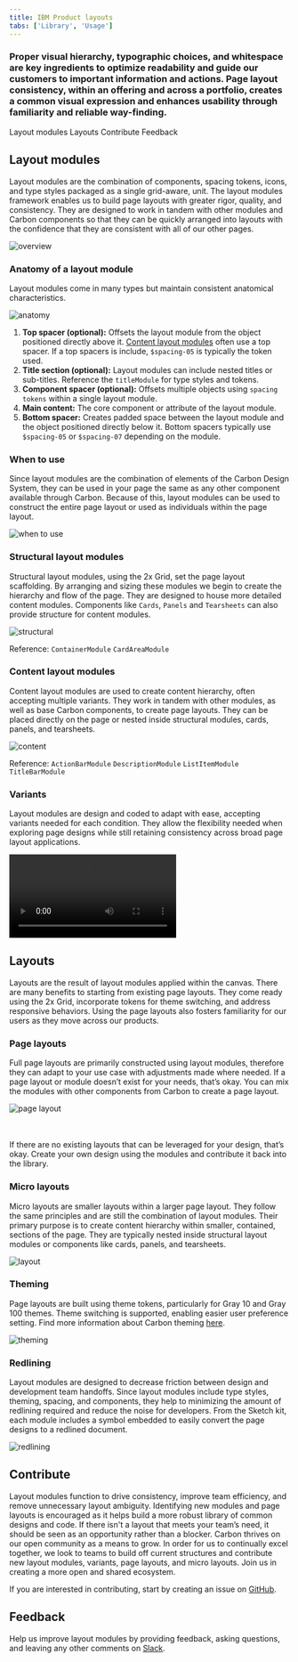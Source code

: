 ```yaml
---
title: IBM Product layouts
tabs: ['Library', 'Usage']
---
```


### Proper visual hierarchy, typographic choices, and whitespace are key ingredients to optimize readability and guide our customers to important information and actions. Page layout consistency, within an offering and across a portfolio, creates a common visual expression and enhances usability through familiarity and reliable way-finding.

<AnchorLinks>
  <AnchorLink>Layout modules</AnchorLink>
  <AnchorLink>Layouts</AnchorLink>
  <AnchorLink>Contribute</AnchorLink>
  <AnchorLink>Feedback</AnchorLink>
</AnchorLinks>

## Layout modules

Layout modules are the combination of components, spacing tokens, icons, and type styles packaged as a single grid-aware, unit. The layout modules framework enables us to build page layouts with greater rigor, quality, and consistency. They are designed to work in tandem with other modules and Carbon components so that they can be quickly arranged into layouts with the confidence that they are consistent with all of our other pages.

![overview](images/overview.jpg)

### Anatomy of a layout module

Layout modules come in many types but maintain consistent anatomical characteristics.

<Row>
  <Column colMd={8} colLg={8}>

  ![anatomy](images/anatomy.jpg)

  </Column>
</Row>

1. **Top spacer (optional):** Offsets the layout module from the object positioned directly above it. [Content layout modules](#content-layout-modules) often use a top spacer. If a top spacers is include, `$spacing-05` is typically the token used.
2. **Title section (optional):** Layout modules can include nested titles or sub-titles. Reference the `titleModule` for type styles and tokens.
3. **Component spacer (optional):** Offsets multiple objects using `spacing tokens` within a single layout module.
4. **Main content:** The core component or attribute of the layout module.
5. **Bottom spacer:** Creates padded space between the layout module and the object positioned directly below it. Bottom spacers typically use `$spacing-05` or `$spacing-07` depending on the module.

### When to use

Since layout modules are the combination of elements of the Carbon Design System, they can be used in your page the same as any other component available through Carbon. Because of this, layout modules can be used to construct the entire page layout or used as individuals within the page layout.

![when to use](images/when-to-use-3.jpg)

### Structural layout modules

Structural layout modules, using the 2x Grid, set the page layout scaffolding. By arranging and sizing these modules we begin to create the hierarchy and flow of the page. They are designed to house more detailed content modules. Components like `Cards`, `Panels` and `Tearsheets` can also provide structure for content modules.

![structural](images/structural.jpg)

Reference: `ContainerModule` `CardAreaModule`


### Content layout modules

Content layout modules are used to create content hierarchy, often accepting multiple variants. They work in tandem with other modules, as well as base Carbon components, to create page layouts. They can be placed directly on the page or nested inside structural modules, cards, panels, and tearsheets.

![content](images/content.jpg)

Reference: `ActionBarModule` `DescriptionModule` `ListItemModule` `TitleBarModule` 

### Variants

Layout modules are design and coded to adapt with ease, accepting variants needed for each condition. They allow the flexibility needed when exploring page designs while still retaining consistency across broad page layout applications.

<Video src="images/module-variants.mp4">
  <track kind="captions" src="images/module-variants.mp4" />
</Video>

## Layouts

Layouts are the result of layout modules applied within the canvas. There are many benefits to starting from existing page layouts. They come ready using the 2x Grid, incorporate tokens for theme switching, and address responsive behaviors. Using the page layouts also fosters familiarity for our users as they move across our products.

### Page layouts

Full page layouts are primarily constructed using layout modules, therefore they can adapt to your use case with adjustments made where needed. If a page layout or module doesn’t exist for your needs, that’s okay. You can mix the modules with other components from Carbon to create a page layout.

![page layout](images/page_layout.jpg)

<Row>
<Column colMd={8} colLg={8}>
<br></br>
<Aside>
If there are no existing layouts that can be leveraged for your design, that’s okay. Create your own design using the modules and contribute it back into the library.
</Aside>

</Column>
</Row>



### Micro layouts

Micro layouts are smaller layouts within a larger page layout. They follow the same principles and are still the combination of layout modules. Their primary purpose is to create content hierarchy within smaller, contained, sections of the page. They are typically nested inside structural layout modules or components like cards, panels, and tearsheets.

![layout](images/micro-layout.jpg)



### Theming

Page layouts are built using theme tokens, particularly for Gray 10 and Gray 100 themes. Theme switching is supported, enabling easier user preference setting. Find more information about Carbon theming [here](https://www.carbondesignsystem.com/guidelines/themes/overview).

![theming](images/theming.jpg)


### Redlining

Layout modules are designed to decrease friction between design and development team handoffs. Since layout modules include type styles, theming, spacing, and components, they help to minimizing the amount of redlining required and reduce the noise for developers. From the Sketch kit, each module includes a symbol embedded to easily convert the page designs to a redlined document.

![redlining](images/redlining.jpg)



## Contribute

Layout modules function to drive consistency, improve team efficiency, and remove unnecessary layout ambiguity. Identifying new modules and page layouts is encouraged as it helps build a more robust library of common designs and code. If there isn't a layout that meets your team’s need, it should be seen as an opportunity rather than a blocker. Carbon thrives on our open community as a means to grow. In order for us to continually excel together, we look to teams to build off current structures and contribute new layout modules, variants, page layouts, and micro layouts. Join us in creating a more open and shared ecosystem.

If you are interested in contributing, start by creating an issue on [GitHub](https://github.com/carbon-design-system/ibm-cloud-cognitive/issues/new/choose).


## Feedback

Help us improve layout modules by providing feedback, asking questions, and leaving any other comments on [Slack](https://ibm-casdesign.slack.com/archives/CQGR0HC05).
